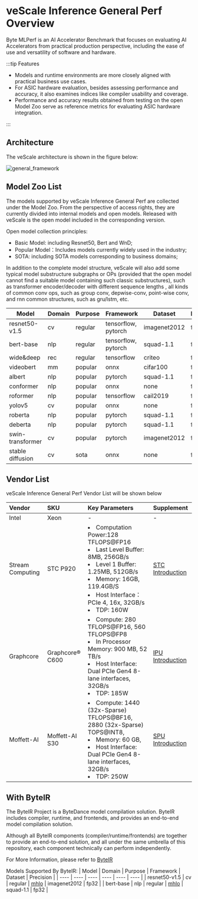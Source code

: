 
# veScale Inference General Perf Overview


Byte MLPerf is an AI Accelerator Benchmark that focuses on evaluating AI Accelerators from practical production perspective, including the ease of use and versatility of software and hardware.

:::tip Features

- Models and runtime environments are more closely aligned with practical business use cases.
- For ASIC hardware evaluation, besides assessing performance and accuracy, it also examines indices like compiler usability and coverage.
- Performance and accuracy results obtained from testing on the open Model Zoo serve as reference metrics for evaluating ASIC hardware integration.

:::

## Architecture

The veScale architecture is shown in the figure below:

<img src={general_framework} alt="general_framework"></img>

## Model Zoo List

The models supported by veScale Inference General Perf are collected under the Model Zoo. From the perspective of access rights, they are currently divided into internal models and open models. Released with veScale is the open model included in the corresponding version.

Open model collection principles:

- Basic Model: including Resnet50, Bert and WnD;
- Popular Model：Includes models currently widely used in the industry;
- SOTA: including SOTA models corresponding to business domains;


In addition to the complete model structure, veScale will also add some typical model substructure subgraphs or OPs (provided that the open model cannot find a suitable model containing such classic substructures), such as transformer encoder/decoder with different sequence lengths , all kinds of common conv ops, such as group conv, depwise-conv, point-wise conv, and rnn common structures, such as gru/lstm, etc.

| Model | Domain | Purpose | Framework | Dataset | Precision |
| ---- | ---- | ---- | ---- | ---- | ---- |
| resnet50-v1.5 | cv | regular | tensorflow, pytorch | imagenet2012 | fp32 |
| bert-base | nlp | regular | tensorflow, pytorch | squad-1.1 | fp32 |
| wide&deep | rec | regular | tensorflow | criteo | fp32 |
| videobert | mm  |popular | onnx | cifar100 | fp32 |
| albert | nlp | popular | pytorch | squad-1.1 | fp32 |
| conformer | nlp | popular | onnx | none | fp32 |
| roformer | nlp | popular | tensorflow | cail2019 | fp32 |
| yolov5 | cv | popular | onnx | none | fp32 |
| roberta | nlp | popular | pytorch | squad-1.1 | fp32 |
| deberta | nlp | popular | pytorch | squad-1.1 | fp32 |
| swin-transformer | cv | popular | pytorch | imagenet2012 | fp32 |
| stable diffusion | cv | sota | onnx | none | fp32 |

## Vendor List
veScale Inference General Perf Vendor List will be shown below

| Vendor |  SKU | Key Parameters | Supplement |
| :---- | :----| :---- | :---- |
| Intel | Xeon | - | - |
| Stream Computing | STC P920 | <li>Computation Power:128 TFLOPS@FP16</li> <li> Last Level Buffer: 8MB, 256GB/s</li> <li>Level 1 Buffer: 1.25MB, 512GB/s</li>   <li> Memory: 16GB, 119.4GB/S</li> <li> Host Interface：PCIe 4, 16x, 32GB/s</li> <li> TDP: 160W </li> | [STC Introduction](https://github.com/volcengine/veScale/README.md) |
| Graphcore | Graphcore® C600 | <li>Compute: 280 TFLOPS@FP16, 560 TFLOPS@FP8</li> <li> In Processor Memory: 900 MB, 52 TB/s </li><li> Host Interface: Dual PCIe Gen4 8-lane interfaces, 32GB/s</li><li> TDP: 185W</li> | [IPU Introduction](https://github.com/volcengine/veScale/README.md) |
| Moffett-AI | Moffett-AI S30 | <li>Compute: 1440 (32x-Sparse) TFLOPS@BF16, 2880 (32x-Sparse) TOPS@INT8,</li> <li> Memory: 60 GB,</li>  <li> Host Interface: Dual PCIe Gen4 8-lane interfaces, 32GB/s</li> <li> TDP: 250W  </li>                         | [SPU Introduction](https://github.com/volcengine/veScale/README.md) |

## With ByteIR

The ByteIR Project is a ByteDance model compilation solution. ByteIR includes compiler, runtime, and frontends, and provides an end-to-end model compilation solution.

Although all ByteIR components (compiler/runtime/frontends) are together to provide an end-to-end solution, and all under the same umbrella of this repository, each component technically can perform independently.

For More Information, please refer to [ByteIR](https://github.com/bytedance/byteir)

Models Supported By ByteIR:
| Model | Domain | Purpose | Framework | Dataset | Precision |
| ---- | ---- | ---- | ---- | ---- | ---- |
| resnet50-v1.5 | cv | regular | [mhlo](https://github.com/volcengine/veScale/resnet50_mhlo.tar) | imagenet2012 | fp32 |
| bert-base | nlp | regular | [mhlo](https://github.com/volcengine/veScale/bert_mhlo.tar) | squad-1.1 | fp32 |
